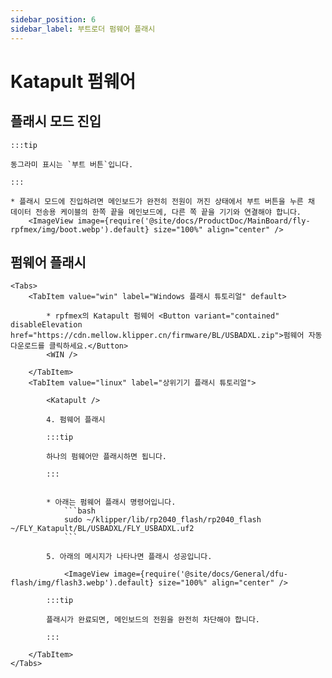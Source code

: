 ```yaml
---
sidebar_position: 6
sidebar_label: 부트로더 펌웨어 플래시
---
```



# Katapult 펌웨어



## 플래시 모드 진입

    :::tip

    동그라미 표시는 `부트 버튼`입니다.

    :::

    * 플래시 모드에 진입하려면 메인보드가 완전히 전원이 꺼진 상태에서 부트 버튼을 누른 채 데이터 전송용 케이블의 한쪽 끝을 메인보드에, 다른 쪽 끝을 기기와 연결해야 합니다.
        <ImageView image={require('@site/docs/ProductDoc/MainBoard/fly-rpfmex/img/boot.webp').default} size="100%" align="center" />

## 펌웨어 플래시
    <Tabs>
        <TabItem value="win" label="Windows 플래시 튜토리얼" default>

            * rpfmex의 Katapult 펌웨어 <Button variant="contained" disableElevation href="https://cdn.mellow.klipper.cn/firmware/BL/USBADXL.zip">펌웨어 자동 다운로드를 클릭하세요.</Button>
            <WIN />
            
        </TabItem>
        <TabItem value="linux" label="상위기기 플래시 튜토리얼">
            
            <Katapult />

            4. 펌웨어 플래시

            :::tip

            하나의 펌웨어만 플래시하면 됩니다.

            :::


            * 아래는 펌웨어 플래시 명령어입니다.
                ```bash
                sudo ~/klipper/lib/rp2040_flash/rp2040_flash ~/FLY_Katapult/BL/USBADXL/FLY_USBADXL.uf2
                ```

            5. 아래의 메시지가 나타나면 플래시 성공입니다.

                <ImageView image={require('@site/docs/General/dfu-flash/img/flash3.webp').default} size="100%" align="center" />

            :::tip

            플래시가 완료되면, 메인보드의 전원을 완전히 차단해야 합니다.

            :::

        </TabItem>
    </Tabs>